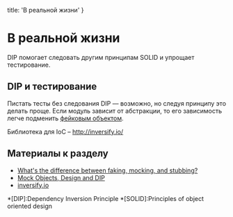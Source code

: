 
  title: 'В реальной жизни'
}


# В реальной жизни

DIP помогает следовать другим принципам SOLID и упрощает тестирование.

## DIP и тестирование

Пистать тесты без следования DIP — возможно, но следуя принципу это делать проще. Если модуль зависит от абстракции, то его зависимость легче подменить [фейковым объектом](https://stackoverflow.com/questions/346372/whats-the-difference-between-faking-mocking-and-stubbing).



Библиотека для IoC – http://inversify.io/

## Материалы к разделу
- [What's the difference between faking, mocking, and stubbing?](https://stackoverflow.com/questions/346372/whats-the-difference-between-faking-mocking-and-stubbing)
- [Mock Objects, Design and DIP](https://www.slideshare.net/paskavatta/mo-dip-15104789)
- [inversify.io](http://inversify.io/)

*[DIP]:Dependency Inversion Principle
*[SOLID]:Principles of object oriented design
